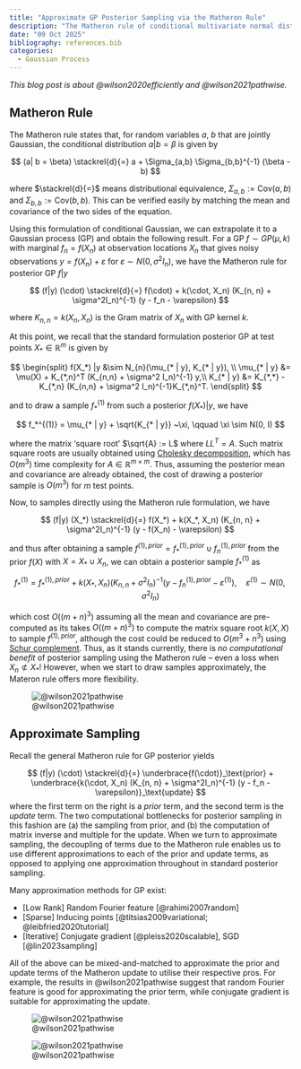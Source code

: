 ```yaml
---
title: "Approximate GP Posterior Sampling via the Matheron Rule"
description: "The Matheron rule of conditional multivariate normal distribution offers a new way to approximately sample from a posterior Gaussian process."
date: "09 Oct 2025"
bibliography: references.bib
categories:
  - Gaussian Process
---
```


*This blog post is about @wilson2020efficiently and  @wilson2021pathwise.*

## Matheron Rule

The Matheron rule states that, for random variables $a$, $b$ that are jointly Gaussian, the conditional distribution $a | b = \beta$ is given by 

$$
(a| b = \beta) \stackrel{d}{=} a + \Sigma_{a,b} \Sigma_{b,b}^{-1} (\beta - b)
$$

where $\stackrel{d}{=}$ means distributional equivalence, $\Sigma_{a,b} := \text{Cov}(a, b)$ and $\Sigma_{b,b} := \text{Cov}(b, b)$. This can be verified easily by matching the mean and covariance of the two sides of the equation. 

Using this formulation of conditional Gaussian, we can extrapolate it to a Gaussian process (GP) and obtain the following result. For a GP $f \sim GP(\mu, k)$ with marginal $f_n = f(X_n)$ at observation locations $X_n$ that gives noisy observations $y = f(X_n) + \varepsilon$ for $\varepsilon \sim N(0, \sigma^2 I_n)$, we have the Matheron rule for posterior GP $f|y$

$$
(f|y) (\cdot) \stackrel{d}{=} f(\cdot) + k(\cdot, X_n) (K_{n, n} + \sigma^2I_n)^{-1} (y - f_n - \varepsilon)
$$

where $K_{n,n} = k(X_n, X_n)$ is the Gram matrix of $X_n$ with GP kernel $k$.

At this point, we recall that the standard formulation posterior GP at test points $X_* \in \mathbb{R}^m$ is given by 

$$
\begin{split} 
f(X_*) |y &\sim N_{n}(\mu_{* | y}, K_{* | y}), \\
\mu_{* | y} &= \mu(X) + K_{*,n}^T (K_{n,n} + \sigma^2 I_n)^{-1} y,\\
K_{* | y} &= K_{*,*} - K_{*,n} (K_{n,n} + \sigma^2 I_n)^{-1}K_{*,n}^T.
\end{split}
$$

and to draw a sample $f_*^{(1)}$ from such a posterior $f(X_*) |y$, we have 

$$
f_*^{(1)} = \mu_{* | y} + \sqrt{K_{* | y}} ~\xi, \qquad \xi \sim N(0, I)
$$

where the matrix 'square root' $\sqrt{A} := L$ where $LL^T = A$. Such matrix square roots are usually obtained using [Cholesky decomposition](https://en.wikipedia.org/wiki/Cholesky_decomposition), which has $O(m^3)$ time complexity for $A \in \mathbb{R}^{m \times m}$. Thus, assuming the posterior mean and covariance are already obtained, the cost of drawing a posterior sample is $O(m^3)$ for $m$ test points. 

Now, to samples directly using the Matheron rule formulation, we have 

$$
(f|y) (X_*) \stackrel{d}{=} f(X_*) + k(X_*, X_n) (K_{n, n} + \sigma^2I_n)^{-1} (y - f(X_n) - \varepsilon)
$$

and thus after obtaining a sample $f^{(1),prior} = f_*^{(1),prior} \cup f_n^{(1),prior}$ from the prior $f(X)$ with $X = X_* \cup X_n$, we can obtain a posterior sample $f_*^{(1)}$ as 

$$
f_*^{(1)} = f_*^{(1),prior} + k(X_*, X_n) (K_{n, n} + \sigma^2I_n)^{-1} (y - f_n^{(1),prior} - \varepsilon^{(1)}), \quad \varepsilon^{(1)} \sim N(0, \sigma^2 I_n)
$$

which cost $O((m+n)^3)$ assuming all the mean and covariance are pre-computed as its takes $O((m+n)^3)$ to compute the matrix square root $k(X, X)$ to sample $f^{(1),prior}$, although the cost could be reduced to $O(m^3+n^3)$ using [Schur complement](https://en.wikipedia.org/wiki/Schur_complement). Thus, as it stands currently, there is *no computational benefit* of posterior sampling using the Matheron rule -- even a loss when $X_n \not \subset X_*$! However, when we start to draw samples approximately, the Materon rule offers more flexibility. 

![@wilson2021pathwise](illustration.png)

## Approximate Sampling

Recall the general Matheron rule for GP posterior yields 

$$
(f|y) (\cdot) \stackrel{d}{=} \underbrace{f(\cdot)}_\text{prior} + \underbrace{k(\cdot, X_n) (K_{n, n} + \sigma^2I_n)^{-1} (y - f_n - \varepsilon)}_\text{update}
$$
where the first term on the right is a *prior* term, and the second term is the *update* term. The two computational bottlenecks for posterior sampling in this fashion are (a) the sampling from prior, and (b) the computation of matrix inverse and multiple for the update. When we turn to approximate sampling, the decoupling of terms due to the Matheron rule enables us to use different approximations to each of the prior and update terms, as opposed to applying one approximation throughout in standard posterior sampling.

Many approximation methods for GP exist: 

- [Low Rank] Random Fourier feature [@rahimi2007random] 
- [Sparse] Inducing points [@titsias2009variational; @leibfried2020tutorial]
- [Iterative] Conjugate gradient [@pleiss2020scalable], SGD [@lin2023sampling]

All of the above can be mixed-and-matched to approximate the prior and update terms of the Matheron update to utilise their respective pros. For example, the results in @wilson2021pathwise suggest that random Fourier feature is good for approximating the prior term, while conjugate gradient is suitable for approximating the update. 

![@wilson2021pathwise](example.png)

![@wilson2021pathwise](result.png)
